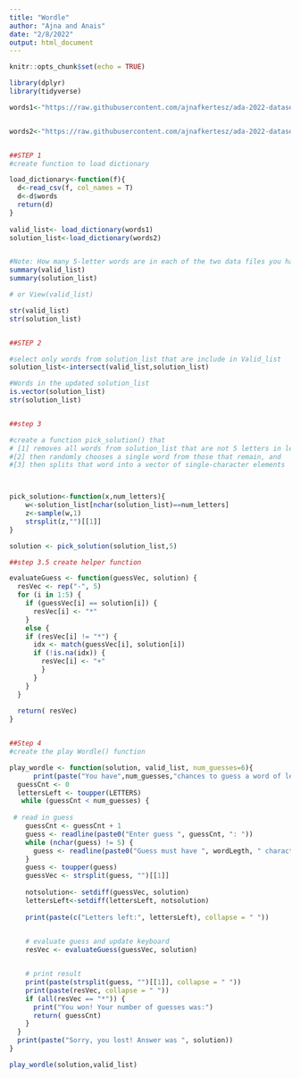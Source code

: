 ```yaml
---
title: "Wordle"
author: "Ajna and Anais"
date: "2/8/2022"
output: html_document
---
```


```r
knitr::opts_chunk$set(echo = TRUE)
```



```r
library(dplyr)
library(tidyverse)

words1<-"https://raw.githubusercontent.com/ajnafkertesz/ada-2022-datasets/main/collins-scrabble-words-2019.txt"


words2<-"https://raw.githubusercontent.com/ajnafkertesz/ada-2022-datasets/main/google-10000-english-usa-no-swears.txt"


##STEP 1
#create function to load dictionary

load_dictionary<-function(f){
  d<-read_csv(f, col_names = T)
  d<-d$words
  return(d)
}
  
valid_list<- load_dictionary(words1)
solution_list<-load_dictionary(words2)


#Note: How many 5-letter words are in each of the two data files you have downloaded?
summary(valid_list)
summary(solution_list)

# or View(valid_list)

str(valid_list)
str(solution_list)


##STEP 2

#select only words from solution_list that are include in Valid_list
solution_list<-intersect(valid_list,solution_list)

#Words in the updated solution_list
is.vector(solution_list)
str(solution_list)


##step 3

#create a function pick_solution() that
# [1] removes all words from solution_list that are not 5 letters in length, 
#[2] then randomly chooses a single word from those that remain, and 
#[3] then splits that word into a vector of single-character elements



pick_solution<-function(x,num_letters){
    w<-solution_list[nchar(solution_list)==num_letters]  
    z<-sample(w,1)
    strsplit(z,"")[[1]]
}

solution <- pick_solution(solution_list,5)

##step 3.5 create helper function

evaluateGuess <- function(guessVec, solution) {
  resVec <- rep("-", 5) 
  for (i in 1:5) {
    if (guessVec[i] == solution[i]) {
      resVec[i] <- "*" 
    }
    else {
    if (resVec[i] != "*") {
      idx <- match(guessVec[i], solution[i])
      if (!is.na(idx)) {
        resVec[i] <- "+"
        }
      }
    }
  }
  
  return( resVec)
}


##Step 4
#create the play Wordle() function

play_wordle <- function(solution, valid_list, num_guesses=6){
      print(paste("You have",num_guesses,"chances to guess a word of length of 5"))
  guessCnt <- 0
  lettersLeft <- toupper(LETTERS)
   while (guessCnt < num_guesses) {                  
     
 # read in guess
    guessCnt <- guessCnt + 1
    guess <- readline(paste0("Enter guess ", guessCnt, ": "))
    while (nchar(guess) != 5) {
      guess <- readline(paste0("Guess must have ", wordLegth, " characters: "))
    }
    guess <- toupper(guess)
    guessVec <- strsplit(guess, "")[[1]]
    
    notsolution<- setdiff(guessVec, solution)
    lettersLeft<-setdiff(lettersLeft, notsolution)
    
    print(paste(c("Letters left:", lettersLeft), collapse = " "))

    
    # evaluate guess and update keyboard
    resVec <- evaluateGuess(guessVec, solution)  


    # print result
    print(paste(strsplit(guess, "")[[1]], collapse = " "))
    print(paste(resVec, collapse = " "))   
    if (all(resVec == "*")) {              
      print("You won! Your number of guesses was:")
      return( guessCnt)
    }
  }
  print(paste("Sorry, you lost! Answer was ", solution))
}

play_wordle(solution,valid_list)



```













